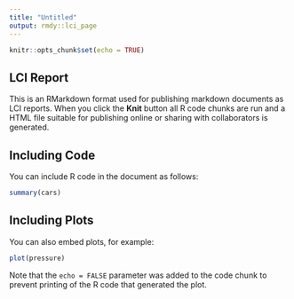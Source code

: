 ```yaml
---
title: "Untitled"
output: rmdy::lci_page
---
```


```r
knitr::opts_chunk$set(echo = TRUE)
```

## LCI Report

This is an RMarkdown format used for publishing markdown documents as LCI reports. When you click the **Knit** button all R code chunks are run and a HTML file suitable for publishing online or sharing with collaborators is generated.

## Including Code

You can include R code in the document as follows:

```r
summary(cars)
```

## Including Plots

You can also embed plots, for example:

```r
plot(pressure)
```

Note that the `echo = FALSE` parameter was added to the code chunk to prevent printing of the R code that generated the plot.